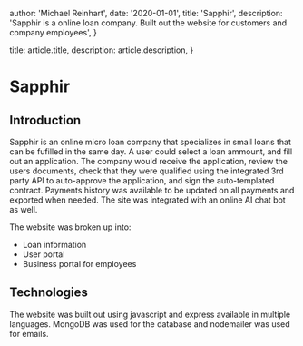 
  author: 'Michael Reinhart',
  date: '2020-01-01',
  title: 'Sapphir',
  description:
    'Sapphir is a online loan company. Built out the website for customers and company employees',
}

  title: article.title,
  description: article.description,
}




# Sapphir

## Introduction

Sapphir is an online micro loan company that specializes in small loans that can be fufilled in the same day. A user could select a loan ammount, and fill out an application.
The company would receive the application, review the users documents, check that they were qualified using the integrated 3rd party API to auto-approve the application, and sign the 
auto-templated contract. Payments history was available to be updated on all payments and exported when needed. The site was integrated with an online AI chat bot as well.

The website was broken up into:
- Loan information 
- User portal 
- Business portal for employees

## Technologies

The website was built out using javascript and express available in multiple languages. MongoDB was used for the database and nodemailer was used for emails.
